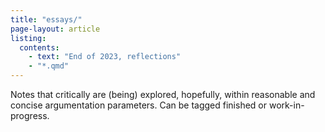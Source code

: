 ```yaml
---
title: "essays/"
page-layout: article
listing:
  contents:
    - text: "End of 2023, reflections"
    - "*.qmd"
---
```


 Notes that critically are (being) explored, hopefully, within reasonable and concise argumentation parameters. Can be tagged finished or work-in-progress.

